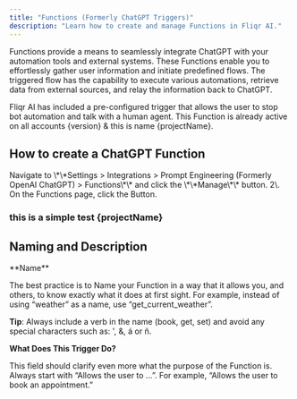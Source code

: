 ```yaml
---
title: "Functions (Formerly ChatGPT Triggers)"
description: "Learn how to create and manage Functions in Fliqr AI."
---
```


<Info>
  Functions provide a means to seamlessly integrate ChatGPT with your automation tools and external systems. These Functions enable you to effortlessly gather user information and initiate predefined flows. The triggered flow has the capability to execute various automations, retrieve data from external sources, and relay the information back to ChatGPT.

  Fliqr AI has included a pre-configured trigger that allows the user to stop bot automation and talk with a human agent. This Function is already active on all accounts {version} & this is name {projectName}.
</Info>

## How to create a ChatGPT Function

<Steps>
  <Step title="Step 1">
    Navigate to \*\*Settings > Integrations > Prompt Engineering (Formerly OpenAI ChatGPT) > Functions\*\* and click the \*\*Manage\*\* button.
  </Step>
  <Step title="Step 2">
    2\. On the Functions page, click the Button.
  </Step>
</Steps>

### this is a simple test {projectName}

## Naming and Description

<Tip>
  **Name**

  The best practice is to Name your Function in a way that it allows you, and others, to know exactly what it does at first sight. For example, instead of using “weather” as a name, use “get_current_weather”. 

  **Tip**: Always include a verb in the name (book, get, set) and avoid any special characters such as: ', &, á or ñ.

  **What Does This Trigger Do?**

  This field should clarify even more what the purpose of the Function is. Always start with “Allows the user to …”. For example, “Allows the user to book an appointment.”
</Tip>